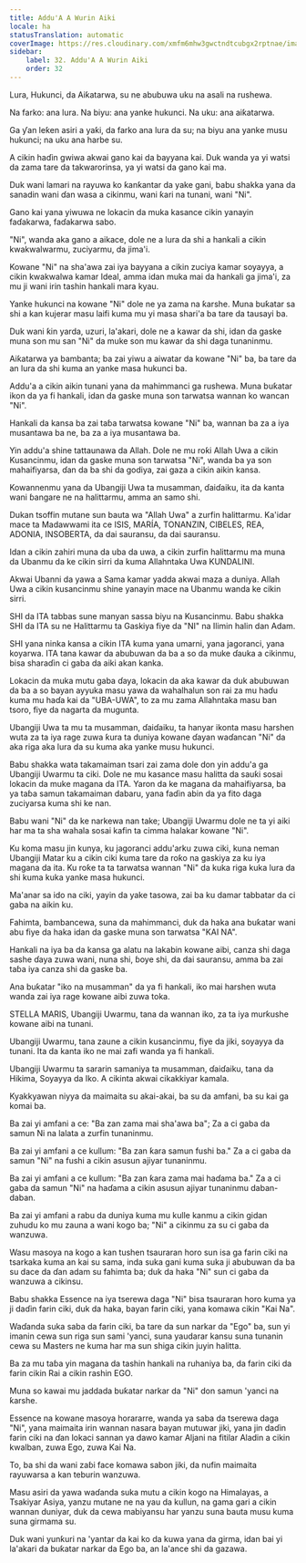 ```yaml
---
title: Addu'A A Wurin Aiki
locale: ha
statusTranslation: automatic
coverImage: https://res.cloudinary.com/xmfm6mhw3gwctndtcubgx2rptnae/image/upload/v1740468922/small_cover_tratado_de_psicologia_revolucionaria_a4c0dca4e0.webp
sidebar:
    label: 32. Addu'A A Wurin Aiki
    order: 32
---
```

Lura, Hukunci, da Aiƙatarwa, su ne abubuwa uku na asali na rushewa.

Na farko: ana lura. Na biyu: ana yanke hukunci. Na uku: ana aiƙatarwa.

Ga ƴan leƙen asiri a yaƙi, da farko ana lura da su; na biyu ana yanke musu hukunci; na uku ana harbe su.

A cikin haɗin gwiwa akwai gano kai da bayyana kai. Duk wanda ya yi watsi da zama tare da takwarorinsa, ya yi watsi da gano kai ma.

Duk wani lamari na rayuwa ko ƙanƙantar da yake gani, babu shakka yana da sanadin wani ɗan wasa a cikinmu, wani ƙari na tunani, wani "Ni".

Gano kai yana yiwuwa ne lokacin da muka kasance cikin yanayin faɗakarwa, faɗakarwa sabo.

"Ni", wanda aka gano a aikace, dole ne a lura da shi a hankali a cikin kwakwalwarmu, zuciyarmu, da jima'i.

Kowane "Ni" na sha'awa zai iya bayyana a cikin zuciya kamar soyayya, a cikin kwakwalwa kamar Ideal, amma idan muka mai da hankali ga jima'i, za mu ji wani irin tashin hankali mara kyau.

Yanke hukunci na kowane "Ni" dole ne ya zama na ƙarshe. Muna buƙatar sa shi a kan kujerar masu laifi kuma mu yi masa shari'a ba tare da tausayi ba.

Duk wani ƙin yarda, uzuri, la'akari, dole ne a kawar da shi, idan da gaske muna son mu san "Ni" da muke son mu kawar da shi daga tunaninmu.

Aiƙatarwa ya bambanta; ba zai yiwu a aiwatar da kowane "Ni" ba, ba tare da an lura da shi kuma an yanke masa hukunci ba.

Addu'a a cikin aikin tunani yana da mahimmanci ga rushewa. Muna buƙatar ikon da ya fi hankali, idan da gaske muna son tarwatsa wannan ko wancan "Ni".

Hankali da kansa ba zai taɓa tarwatsa kowane "Ni" ba, wannan ba za a iya musantawa ba ne, ba za a iya musantawa ba.

Yin addu'a shine tattaunawa da Allah. Dole ne mu roƙi Allah Uwa a cikin Kusancinmu, idan da gaske muna son tarwatsa "Ni", wanda ba ya son mahaifiyarsa, ɗan da ba shi da godiya, zai gaza a cikin aikin kansa.

Kowannenmu yana da Ubangiji Uwa ta musamman, ɗaiɗaiku, ita da kanta wani ɓangare ne na halittarmu, amma an samo shi.

Dukan tsoffin mutane sun bauta wa "Allah Uwa" a zurfin halittarmu. Ka'idar mace ta Madawwami ita ce ISIS, MARÍA, TONANZIN, CIBELES, REA, ADONIA, INSOBERTA, da dai sauransu, da dai sauransu.

Idan a cikin zahiri muna da uba da uwa, a cikin zurfin halittarmu ma muna da Ubanmu da ke cikin sirri da kuma Allahntaka Uwa KUNDALINI.

Akwai Ubanni da yawa a Sama kamar yadda akwai maza a duniya. Allah Uwa a cikin kusancinmu shine yanayin mace na Ubanmu wanda ke cikin sirri.

SHI da ITA tabbas sune manyan sassa biyu na Kusancinmu. Babu shakka SHI da ITA su ne Halittarmu ta Gaskiya fiye da "NI" na Ilimin halin dan Adam.

SHI yana ninka kansa a cikin ITA kuma yana umarni, yana jagoranci, yana koyarwa. ITA tana kawar da abubuwan da ba a so da muke ɗauka a cikinmu, bisa sharaɗin ci gaba da aiki akan kanka.

Lokacin da muka mutu gaba ɗaya, lokacin da aka kawar da duk abubuwan da ba a so bayan ayyuka masu yawa da wahalhalun son rai za mu haɗu kuma mu haɗa kai da "UBA-UWA", to za mu zama Allahntaka masu ban tsoro, fiye da nagarta da mugunta.

Ubangiji Uwa ta mu ta musamman, ɗaiɗaiku, ta hanyar ikonta masu harshen wuta za ta iya rage zuwa ƙura ta duniya kowane ɗayan waɗancan "Ni" da aka riga aka lura da su kuma aka yanke musu hukunci.

Babu shakka wata takamaiman tsari zai zama dole don yin addu'a ga Ubangiji Uwarmu ta ciki. Dole ne mu kasance masu halitta da sauƙi sosai lokacin da muke magana da ITA. Yaron da ke magana da mahaifiyarsa, ba ya taɓa samun takamaiman dabaru, yana faɗin abin da ya fito daga zuciyarsa kuma shi ke nan.

Babu wani "Ni" da ke narkewa nan take; Ubangiji Uwarmu dole ne ta yi aiki har ma ta sha wahala sosai kafin ta cimma halakar kowane "Ni".

Ku koma masu jin kunya, ku jagoranci addu'arku zuwa ciki, kuna neman Ubangiji Matar ku a cikin ciki kuma tare da roƙo na gaskiya za ku iya magana da ita. Ku roƙe ta ta tarwatsa wannan "Ni" da kuka riga kuka lura da shi kuma kuka yanke masa hukunci.

Ma'anar sa ido na ciki, yayin da yake tasowa, zai ba ku damar tabbatar da ci gaba na aikin ku.

Fahimta, bambancewa, suna da mahimmanci, duk da haka ana buƙatar wani abu fiye da haka idan da gaske muna son tarwatsa "KAI NA".

Hankali na iya ba da kansa ga alatu na lakabin kowane aibi, canza shi daga sashe ɗaya zuwa wani, nuna shi, ɓoye shi, da dai sauransu, amma ba zai taɓa iya canza shi da gaske ba.

Ana buƙatar "iko na musamman" da ya fi hankali, iko mai harshen wuta wanda zai iya rage kowane aibi zuwa toka.

STELLA MARIS, Ubangiji Uwarmu, tana da wannan iko, za ta iya murƙushe kowane aibi na tunani.

Ubangiji Uwarmu, tana zaune a cikin kusancinmu, fiye da jiki, soyayya da tunani. Ita da kanta iko ne mai zafi wanda ya fi hankali.

Ubangiji Uwarmu ta sararin samaniya ta musamman, ɗaiɗaiku, tana da Hikima, Soyayya da Iko. A cikinta akwai cikakkiyar kamala.

Kyakkyawan niyya da maimaita su akai-akai, ba su da amfani, ba su kai ga komai ba.

Ba zai yi amfani a ce: "Ba zan zama mai sha'awa ba"; Za a ci gaba da samun Ni na lalata a zurfin tunaninmu.

Ba zai yi amfani a ce kullum: "Ba zan ƙara samun fushi ba." Za a ci gaba da samun "Ni" na fushi a cikin asusun ajiyar tunaninmu.

Ba zai yi amfani a ce kullum: "Ba zan ƙara zama mai haɗama ba." Za a ci gaba da samun "Ni" na haɗama a cikin asusun ajiyar tunaninmu daban-daban.

Ba zai yi amfani a rabu da duniya kuma mu kulle kanmu a cikin gidan zuhudu ko mu zauna a wani kogo ba; "Ni" a cikinmu za su ci gaba da wanzuwa.

Wasu masoya na kogo a kan tushen tsauraran horo sun isa ga farin ciki na tsarkaka kuma an kai su sama, inda suka gani kuma suka ji abubuwan da ba su dace da ɗan adam su fahimta ba; duk da haka "Ni" sun ci gaba da wanzuwa a cikinsu.

Babu shakka Essence na iya tserewa daga "Ni" bisa tsauraran horo kuma ya ji daɗin farin ciki, duk da haka, bayan farin ciki, yana komawa cikin "Kai Na".

Waɗanda suka saba da farin ciki, ba tare da sun narkar da "Ego" ba, sun yi imanin cewa sun riga sun sami 'yanci, suna yaudarar kansu suna tunanin cewa su Masters ne kuma har ma sun shiga cikin juyin halitta.

Ba za mu taɓa yin magana da tashin hankali na ruhaniya ba, da farin ciki da farin cikin Rai a cikin rashin EGO.

Muna so kawai mu jaddada buƙatar narkar da "Ni" don samun 'yanci na ƙarshe.

Essence na kowane masoya horararre, wanda ya saba da tserewa daga "Ni", yana maimaita irin wannan nasara bayan mutuwar jiki, yana jin daɗin farin ciki na ɗan lokaci sannan ya dawo kamar Aljani na fitilar Aladin a cikin kwalban, zuwa Ego, zuwa Kai Na.

To, ba shi da wani zaɓi face komawa sabon jiki, da nufin maimaita rayuwarsa a kan teburin wanzuwa.

Masu asiri da yawa waɗanda suka mutu a cikin kogo na Himalayas, a Tsakiyar Asiya, yanzu mutane ne na yau da kullun, na gama gari a cikin wannan duniyar, duk da cewa mabiyansu har yanzu suna bauta musu kuma suna girmama su.

Duk wani yunƙuri na 'yantar da kai ko da kuwa yana da girma, idan bai yi la'akari da buƙatar narkar da Ego ba, an la'ance shi da gazawa.


